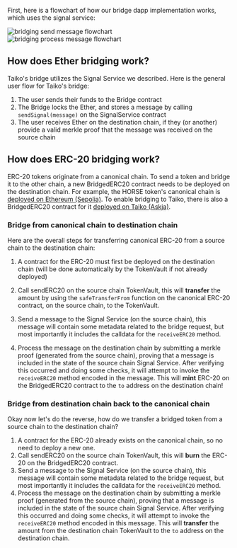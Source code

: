 First, here is a flowchart of how our bridge dapp implementation works, which uses the signal service:

![bridging send message flowchart](/images/diagrams/concepts/bridging/bridging-send-message.png) \
![bridging process message flowchart](/images/diagrams/concepts/bridging/bridging-process-message.png)

## How does Ether bridging work?

Taiko's bridge utilizes the Signal Service we described. Here is the general user flow for Taiko's bridge:

1. The user sends their funds to the Bridge contract
2. The Bridge locks the Ether, and stores a message by calling `sendSignal(message)` on the SignalService contract
3. The user receives Ether on the destination chain, if they (or another) provide a valid merkle proof that the message was received on the source chain

## How does ERC-20 bridging work?

ERC-20 tokens originate from a canonical chain. To send a token and bridge it to the other chain, a new BridgedERC20 contract needs to be deployed on the destination chain. For example, the HORSE token's canonical chain is [deployed on Ethereum (Sepolia)](https://explorer.a2.taiko.xyz/address/0x3E3a3416DbCc5cb4448B6b171fF15f9Da35Ab72d). To enable bridging to Taiko, there is also a BridgedERC20 contract for it [deployed on Taiko (Askja)](https://explorer.a2.taiko.xyz/address/0xb8eA36284d1Fa062cc0c969E28a49f3531cFB1bf).

### Bridge from canonical chain to destination chain

Here are the overall steps for transferring canonical ERC-20 from a source chain to the destination chain:

1. A contract for the ERC-20 must first be deployed on the destination chain (will be done automatically by the TokenVault if not already deployed)

2. Call sendERC20 on the source chain TokenVault, this will **transfer** the amount by using the `safeTransferFrom` function on the canonical ERC-20 contract, on the source chain, to the TokenVault.

3. Send a message to the Signal Service (on the source chain), this message will contain some metadata related to the bridge request, but most importantly it includes the calldata for the `receiveERC20` method.

4. Process the message on the destination chain by submitting a merkle proof (generated from the source chain), proving that a message is included in the state of the source chain Signal Service. After verifying this occurred and doing some checks, it will attempt to invoke the `receiveERC20` method encoded in the message. This will **mint** ERC-20 on the BridgedERC20 contract to the `to` address on the destination chain!

### Bridge from destination chain back to the canonical chain

Okay now let's do the reverse, how do we transfer a bridged token from a source chain to the destination chain?

1. A contract for the ERC-20 already exists on the canonical chain, so no need to deploy a new one.
2. Call sendERC20 on the source chain TokenVault, this will **burn** the ERC-20 on the BridgedERC20 contract.
3. Send a message to the Signal Service (on the source chain), this message will contain some metadata related to the bridge request, but most importantly it includes the calldata for the `receiveERC20` method.
4. Process the message on the destination chain by submitting a merkle proof (generated from the source chain), proving that a message is included in the state of the source chain Signal Service. After verifying this occurred and doing some checks, it will attempt to invoke the `receiveERC20` method encoded in this message. This will **transfer** the amount from the destination chain TokenVault to the `to` address on the destination chain.
